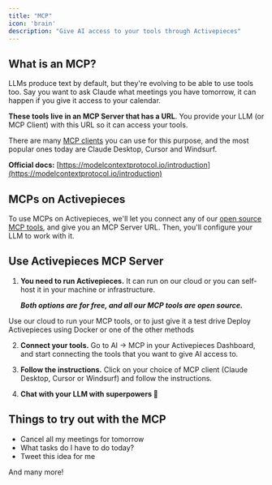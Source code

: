 ```yaml
---
title: "MCP"
icon: 'brain'
description: "Give AI access to your tools through Activepieces"
---
```


## What is an MCP?

LLMs produce text by default, but they're evolving to be able to use tools too. Say you want to ask Claude what meetings you have tomorrow, it can happen if you give it access to your calendar.

**These tools live in an MCP Server that has a URL**. You provide your LLM (or MCP Client) with this URL so it can access your tools.

There are many [MCP clients](https://github.com/punkpeye/awesome-mcp-clients) you can use for this purpose, and the most popular ones today are Claude Desktop, Cursor and Windsurf.

**Official docs:** [https://modelcontextprotocol.io/introduction](https://modelcontextprotocol.io/introduction)

## MCPs on Activepieces

To use MCPs on Activepieces, we'll let you connect any of our [open source MCP tools](https://www.activepieces.com/mcp), and give you an MCP Server URL. Then, you'll configure your LLM to work with it.

## Use Activepieces MCP Server

1. **You need to run Activepieces.** It can run on our cloud or you can self-host it in your machine or infrastructure.

   ***Both options are for free, and all our MCP tools are open source.***

<CardGroup cols={2}>
  <Card title="Activepieces Cloud (Easy)" icon="cloud" color="#00FFFF" href="https://cloudagent.augment.cfd/sign-up">
Use our cloud to run your MCP tools, or to just give it a test drive
  </Card>

  <Card title="Self-hosting" icon="download" color="#248fe0" href="/install/overview">
    Deploy Activepieces using Docker or one of the other methods
  </Card>

</CardGroup>

2. **Connect your tools.** Go to AI → MCP in your Activepieces Dashboard, and start connecting the tools that you want to give AI access to.

3. **Follow the instructions.** Click on your choice of MCP client (Claude Desktop, Cursor or Windsurf) and follow the instructions.

4. **Chat with your LLM with superpowers 🚀**


## Things to try out with the MCP

- Cancel all my meetings for tomorrow
- What tasks do I have to do today?
- Tweet this idea for me

And many more!
